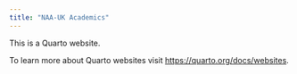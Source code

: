 ```yaml
---
title: "NAA-UK Academics"
---
```


This is a Quarto website.

To learn more about Quarto websites visit <https://quarto.org/docs/websites>.
